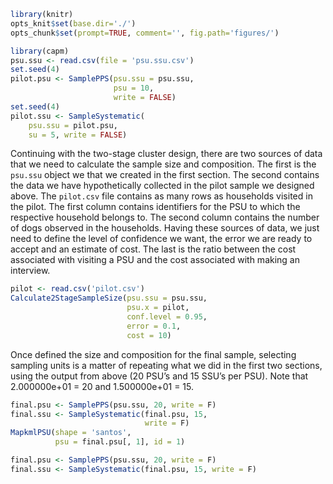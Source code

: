 ```r
library(knitr)
opts_knit$set(base.dir='./')
opts_chunk$set(prompt=TRUE, comment='', fig.path='figures/')
```

```r
library(capm)
psu.ssu <- read.csv(file = 'psu.ssu.csv')
set.seed(4)
pilot.psu <- SamplePPS(psu.ssu = psu.ssu,
                       psu = 10,
                       write = FALSE)
set.seed(4)
pilot.ssu <- SampleSystematic(
    psu.ssu = pilot.psu,
    su = 5, write = FALSE)
```

Continuing with the two-stage cluster design, there are two sources of data that we need to calculate the sample size and composition. The first is the `psu.ssu` object we that we created in the first section. The second contains the data we have hypothetically collected in the pilot sample we designed above. The `pilot.csv` file contains as many rows as households visited in the pilot. The first column contains identifiers for the PSU to which the respective household belongs to. The second column contains the number of dogs observed in the households. Having these sources of data, we just need to define the level of confidence we want, the error we are ready to accept and an estimate of cost. The last is the ratio between the cost associated with visiting a PSU and the cost associated with making an interview. 

```r
pilot <- read.csv('pilot.csv')
Calculate2StageSampleSize(psu.ssu = psu.ssu, 
                          psu.x = pilot,
                          conf.level = 0.95,
                          error = 0.1,
                          cost = 10)
```

Once defined the size and composition for the final sample, selecting sampling units is a matter of repeating what we did in the first two sections, using the output from above (20 PSU's and 15 SSU's per PSU). Note that 2.000000e+01 = 20 and 1.500000e+01 = 15.

```r
final.psu <- SamplePPS(psu.ssu, 20, write = F)
final.ssu <- SampleSystematic(final.psu, 15,
                              write = F)
MapkmlPSU(shape = 'santos',
          psu = final.psu[, 1], id = 1)
```

```r
final.psu <- SamplePPS(psu.ssu, 20, write = F)
final.ssu <- SampleSystematic(final.psu, 15, write = F)
```

